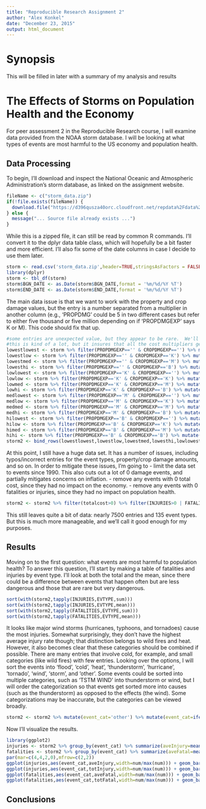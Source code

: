 ```yaml
---
title: "Reproducible Research Assignment 2"
author: "Alex Konkel"
date: "December 23, 2015"
output: html_document
---
```


# Synopsis
This will be filled in later with a summary of my analysis and results

# The Effects of Storms on Population Health and the Economy
For peer assessment 2 in the Reproducible Research course, I will examine data provided from the NOAA storm database.  I will be looking at what types of events are most harmful to the US economy and population health.

## Data Processing
To begin, I'll download and inspect the National Oceanic and Atmospheric Administration's storm database, as linked on the assignment website.  
``` r
fileName <- c("storm_data.zip")
if(!file.exists(fileName)) {
  download.file("https://d396qusza40orc.cloudfront.net/repdata%2Fdata%2FStormData.csv.bz2", fileName)
} else {
  message("... Source file already exists ...")
}
```
While this is a zipped file, it can still be read by common R commands.  I'll convert it to the dplyr data table class, which will hopefully be a bit faster and more efficient.  I'll also fix some of the date columns in case I decide to use them later.
``` r
storm <- read.csv('storm_data.zip',header=TRUE,stringsAsFactors = FALSE)
library(dplyr)
storm <- tbl_df(storm)
storm$BGN_DATE <- as.Date(storm$BGN_DATE,format = '%m/%d/%Y %T')
storm$END_DATE <- as.Date(storm$END_DATE,format = '%m/%d/%Y %T')
```
The main data issue is that we want to work with the property and crop damage values, but the entry is a number separated from a multiplier in another column (e.g., 'PROPDMG' could be 5 in two different cases but refer to either five thousand or five million depending on if 'PROPDMGEXP' says K or M).  This code should fix that up.
``` r
#some entries are unexpected value, but they appear to be rare.  We'll remove anything that isn't empty, K, M, or B
#this is kind of a lot, but it insures that all the cost multipliers get handled correctly
lowestlowest <- storm %>% filter(PROPDMGEXP=='' & CROPDMGEXP=='') %>% mutate(propcost=PROPDMG,cropcost=CROPDMG)
lowestlow <- storm %>% filter(PROPDMGEXP=='' & CROPDMGEXP=='K') %>% mutate(propcost=PROPDMG,cropcost=CROPDMG*1000)
lowestmed <- storm %>% filter(PROPDMGEXP=='' & CROPDMGEXP=='M') %>% mutate(propcost=PROPDMG,cropcost=CROPDMG*1000000)
lowesthi <- storm %>% filter(PROPDMGEXP=='' & CROPDMGEXP=='B') %>% mutate(propcost=PROPDMG,cropcost=CROPDMG*1000000000)
lowlowest <- storm %>% filter(PROPDMGEXP=='K' & CROPDMGEXP=='') %>% mutate(propcost=PROPDMG*1000,cropcost=CROPDMG)
lowlow <- storm %>% filter(PROPDMGEXP=='K' & CROPDMGEXP=='K') %>% mutate(propcost=PROPDMG*1000,cropcost=CROPDMG*1000)
lowmed <- storm %>% filter(PROPDMGEXP=='K' & CROPDMGEXP=='M') %>% mutate(propcost=PROPDMG*1000,cropcost=CROPDMG*1000000)
lowhi <- storm %>% filter(PROPDMGEXP=='K' & CROPDMGEXP=='B') %>% mutate(propcost=PROPDMG*1000,cropcost=CROPDMG*1000000000)
medlowest <- storm %>% filter(PROPDMGEXP=='M' & CROPDMGEXP=='') %>% mutate(propcost=PROPDMG*1000000,cropcost=CROPDMG)
medlow <- storm %>% filter(PROPDMGEXP=='M' & CROPDMGEXP=='K') %>% mutate(propcost=PROPDMG*1000000,cropcost=CROPDMG*1000)
medmed <- storm %>% filter(PROPDMGEXP=='M' & CROPDMGEXP=='M') %>% mutate(propcost=PROPDMG*1000000,cropcost=CROPDMG*1000000)
medhi <- storm %>% filter(PROPDMGEXP=='M' & CROPDMGEXP=='B') %>% mutate(propcost=PROPDMG*1000000,cropcost=CROPDMG*1000000000)
hilowest <- storm %>% filter(PROPDMGEXP=='B' & CROPDMGEXP=='') %>% mutate(propcost=PROPDMG*1000000000,cropcost=CROPDMG)
hilow <- storm %>% filter(PROPDMGEXP=='B' & CROPDMGEXP=='K') %>% mutate(propcost=PROPDMG*1000000000,cropcost=CROPDMG*1000)
himed <- storm %>% filter(PROPDMGEXP=='B' & CROPDMGEXP=='M') %>% mutate(propcost=PROPDMG*1000000000,cropcost=CROPDMG*1000000)
hihi <- storm %>% filter(PROPDMGEXP=='B' & CROPDMGEXP=='B') %>% mutate(propcost=PROPDMG*1000000000,cropcost=CROPDMG*1000000000)
storm2 <- bind_rows(lowestlowest,lowestlow,lowestmed,lowesthi,lowlowest,lowlow,lowmed,lowhi,medlowest,medlow,medmed,medhi,hilowest,hilow,himed,hihi) %>% mutate(totalcost = propcost+cropcost)
```
At this point, I still have a huge data set.  It has a number of issues, including typos/incorrect entries for the event types, property/crop damage amounts, and so on.  In order to mitigate these issues, I'm going to
- limit the data set to events since 1990.  This also cuts out a lot of 0 damage events, and partially mitigates concerns on inflation.
- remove any events with 0 total cost, since they had no impact on the economy.
- remove any events with 0 fatalities or injuries, since they had no impact on population health.

``` r
storm2 <- storm2 %>% filter(totalcost>0) %>% filter(INJURIES>0 | FATALITIES>0) %>% filter(BGN_DATE>as.Date('1990/1/1'))
```
This still leaves quite a bit of data: nearly 7500 entries and 135 event types.  But this is much more manageable, and we'll call it good enough for my purposes.  

## Results
Moving on to the first question: what events are most harmful to population health?  To answer this question, I'll start by making a table of fatalities and injuries by event type.  I'll look at both the total and the mean, since there could be a difference between events that happen often but are less dangerous and those that are rare but very dangerous.
``` r
sort(with(storm2,tapply(INJURIES,EVTYPE,sum)))
sort(with(storm2,tapply(INJURIES,EVTYPE,mean)))
sort(with(storm2,tapply(FATALITIES,EVTYPE,sum)))
sort(with(storm2,tapply(FATALITIES,EVTYPE,mean)))
```
It looks like major wind storms (hurricanes, typhoons, and tornadoes) cause the most injuries.  Somewhat surprisingly, they don't have the highest average injury rate though; that distinction belongs to wild fires and heat.  However, it also becomes clear that these categories should be combined if possible.  There are many entries that involve cold, for example, and small categories (like wild fires) with few entries.  Looking over the options, I will sort the events into 'flood', 'cold', 'heat', 'thunderstorm', 'hurricane', 'tornado', 'wind', 'storm', and 'other'.  Some events could be sorted into multiple categories, such as 'TSTM WIND' into thunderstorm or wind, but I will order the categorization so that events get sorted more into causes (such as the thunderstorm) as opposed to the effects (the wind).  Some categorizations may be inaccurate, but the categories can be viewed broadly.
``` r
storm2 <- storm2 %>% mutate(event_cat='other') %>% mutate(event_cat=ifelse(grepl('wind',tolower(EVTYPE)),'wind',event_cat)) %>% mutate(event_cat=ifelse(grepl('flood',tolower(EVTYPE)),'flooding',event_cat)) %>% mutate(event_cat=ifelse(grepl('cold',tolower(EVTYPE)),'cold',event_cat)) %>% mutate(event_cat=ifelse(grepl('freez',tolower(EVTYPE)),'cold',event_cat)) %>% mutate(event_cat=ifelse(grepl('snow',tolower(EVTYPE)),'cold',event_cat)) %>% mutate(event_cat=ifelse(grepl('heat',tolower(EVTYPE)),'heat',event_cat)) %>% mutate(event_cat=ifelse(grepl('storm',tolower(EVTYPE)),'storm',event_cat)) %>% mutate(event_cat=ifelse(grepl('tstm',tolower(EVTYPE)),'thunderstorm',event_cat)) %>% mutate(event_cat=ifelse(grepl('thunder',tolower(EVTYPE)),'thunderstorm',event_cat)) %>% mutate(event_cat=ifelse(grepl('hurr',tolower(EVTYPE)),'hurricane',event_cat)) %>% mutate(event_cat=ifelse(grepl('typh',tolower(EVTYPE)),'hurricane',event_cat)) %>% mutate(event_cat=ifelse(grepl('torn',tolower(EVTYPE)),'tornado',event_cat)) %>% mutate(event_cat=ifelse(grepl('heat',tolower(EVTYPE)),'heat',event_cat))
```
Now I'll visualize the results.
``` r
library(ggplot2)
injuries <- storm2 %>% group_by(event_cat) %>% summarize(aveInjury=mean(INJURIES),totInjury=sum(INJURIES),num=length(INJURIES))
fatalities <- storm2 %>% group_by(event_cat) %>% summarize(aveFatal=mean(FATALITIES),totFatal=sum(FATALITIES),num=length(FATALITIES))
par(mar=c(4,4,2,0),mfrow=c(2,2))
ggplot(injuries,aes(event_cat,aveInjury,width=num/max(num))) + geom_bar(stat='identity',fill='red') + labs(y='Average Number of Injuries per Event',x='Event Category',title='Average Number of Injuries')
ggplot(injuries,aes(event_cat,totInjury,width=num/max(num))) + geom_bar(stat='identity',fill='red') + labs(y='Total Number of Injuries per Event',x='Event Category',title='Total Number of Injuries')
ggplot(fatalities,aes(event_cat,aveFatal,width=num/max(num))) + geom_bar(stat='identity',fill='darkred') + labs(y='Average Number of Fatalities per Event',x='Event Category',title='Average Number of Fatalities')
ggplot(fatalities,aes(event_cat,totFatal,width=num/max(num))) + geom_bar(stat='identity',fill='darkred') + labs(y='Total Number of Fatalities per Event',x='Event Category',title='Total Number of Fatalities')
```

## Conclusions
